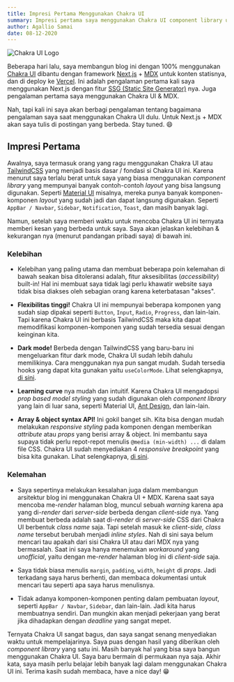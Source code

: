 ```yaml
---
title: Impresi Pertama Menggunakan Chakra UI
summary: Impresi pertama saya menggunakan Chakra UI component library untuk membuat blog ini.
author: Agallio Samai
date: 08-12-2020
---
```


<img src="/images/blog/chakra-ui-logo.png" alt="Chakra UI Logo" />

Beberapa hari lalu, saya membangun blog ini dengan 100% menggunakan [Chakra UI]() dibantu dengan framework [Next.js]() + [MDX]() untuk konten statisnya, dan di deploy ke [Vercel](). Ini adalah pengalaman pertama kali saya menggunakan Next.js dengan fitur [SSG (Static Site Generator)]() nya. Juga pengalaman pertama saya menggunakan Chakra UI & MDX.

Nah, tapi kali ini saya akan berbagi pengalaman tentang bagaimana pengalaman saya saat menggunakan Chakra UI dulu. Untuk Next.js + MDX akan saya tulis di postingan yang berbeda. Stay tuned. 😄

## Impresi Pertama

Awalnya, saya termasuk orang yang ragu menggunakan Chakra UI atau [TailwindCSS]() yang menjadi basis dasar / fondasi si Chakra UI ini. Karena menurut saya terlalu berat untuk saya yang biasa menggunakan _component library_ yang mempunyai banyak contoh-contoh _layout_ yang bisa langsung digunakan. Seperti [Material UI]() misalnya, mereka punya banyak komponen-komponen _layout_ yang sudah jadi dan dapat langsung digunakan. Seperti `AppBar / Navbar`, `Sidebar`, `Notification`, `Toast`, dan masih banyak lagi.

Namun, setelah saya memberi waktu untuk mencoba Chakra UI ini ternyata memberi kesan yang berbeda untuk saya. Saya akan jelaskan kelebihan & kekurangan nya (menurut pandangan pribadi saya) di bawah ini.

### Kelebihan

- Kelebihan yang paling utama dan membuat beberapa poin kelemahan di bawah seakan bisa ditoleransi adalah, fitur aksesibilitas (_accessibility_) built-in! Hal ini membuat saya tidak lagi perlu khawatir website saya tidak bisa diakses oleh sebagian orang karena keterbatasan "akses".

- **Flexibilitas tinggi!** Chakra UI ini mempunyai beberapa komponen yang sudah siap dipakai seperti `Button`, `Input`, `Radio`, `Progress`, dan lain-lain. Tapi karena Chakra UI ini berbasis TailwindCSS maka kita dapat memodifikasi komponen-komponen yang sudah tersedia sesuai dengan keinginan kita.

- **Dark mode!** Berbeda dengan TailwindCSS yang baru-baru ini mengeluarkan fitur dark mode, Chakra UI sudah lebih dahulu memilikinya. Cara menggunakan nya pun sangat mudah. Sudah tersedia hooks yang dapat kita gunakan yaitu `useColorMode`. Lihat selengkapnya, [di sini](https://chakra-ui.com/docs/features/color-mode#usecolormode).

- **Learning curve** nya mudah dan intuitif. Karena Chakra UI mengadopsi _prop based model styling_ yang sudah digunakan oleh _component library_ yang lain di luar sana, seperti Material UI, [Ant Design](https://ant.design/), dan lain-lain.

- **Array & object syntax API!** Ini gokil banget sih. Kita bisa dengan mudah melakukan _responsive styling_ pada komponen dengan memberikan _attribute_ atau _props_ yang berisi array & object. Ini membantu saya supaya tidak perlu repot-repot menulis `@media (min-width) ...` di dalam file CSS. Chakra UI sudah menyediakan 4 _responsive breakpoint_ yang bisa kita gunakan. Lihat selengkapnya, [di sini](https://chakra-ui.com/docs/theming/theme#breakpoints).

### Kelemahan

- Saya sepertinya melakukan kesalahan juga dalam membangun arsitektur blog ini menggunakan Chakra UI + MDX. Karena saat saya mencoba me-_render_ halaman blog, muncul sebuah _warning_ karena apa yang di-_render_ dari _server-side_ berbeda dengan _client-side_ nya. Yang membuat berbeda adalah saat di-_render_ di _server-side_ CSS dari Chakra UI berbentuk _class name_ saja. Tapi setelah masuk ke _client-side, class name_ tersebut berubah menjadi _inline styles_. Nah di sini saya belum mencari tau apakah dari sisi Chakra UI atau dari MDX nya yang bermasalah. Saat ini saya hanya menemukan _workaround_ yang _unofficial_, yaitu dengan me-_render_ halaman blog ini di _client-side_ saja.

- Saya tidak biasa menulis `margin`, `padding`, `width`, `height` di _props_. Jadi terkadang saya harus berhenti, dan membaca dokumentasi untuk mencari tau seperti apa saya harus menulisnya.

- Tidak adanya komponen-komponen penting dalam pembuatan _layout_, seperti `AppBar / Navbar`, `Sidebar`, dan lain-lain. Jadi kita harus membuatnya sendiri. Dan mungkin akan menjadi pekerjaan yang berat jika dihadapkan dengan _deadline_ yang sangat mepet.

Ternyata Chakra UI sangat bagus, dan saya sangat senang menyediakan waktu untuk mempelajarinya. Saya puas dengan hasil yang diberikan oleh _component library_ yang satu ini. Masih banyak hal yang bisa saya bangun menggunakan Chakra UI. Saya baru bermain di permukaan nya saja. Akhir kata, saya masih perlu belajar lebih banyak lagi dalam menggunakan Chakra UI ini. Terima kasih sudah membaca, have a nice day! 😁
